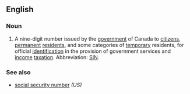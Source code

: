 ==English==
{{wikipedia}}

===Noun===
{{en-noun|head=[[social]] [[insurance]] [[number]]}}

# {{lb|en|Canada}} A nine-digit number issued by the [[government]] of Canada to [[citizen]]s, [[permanent]] [[resident]]s, and some categories of [[temporary]] residents, for official [[identification]] in the provision of government services and [[income]] [[taxation]]. Abbreviation: [[SIN]].

===See also===
* [[social security number]] ''(US)''